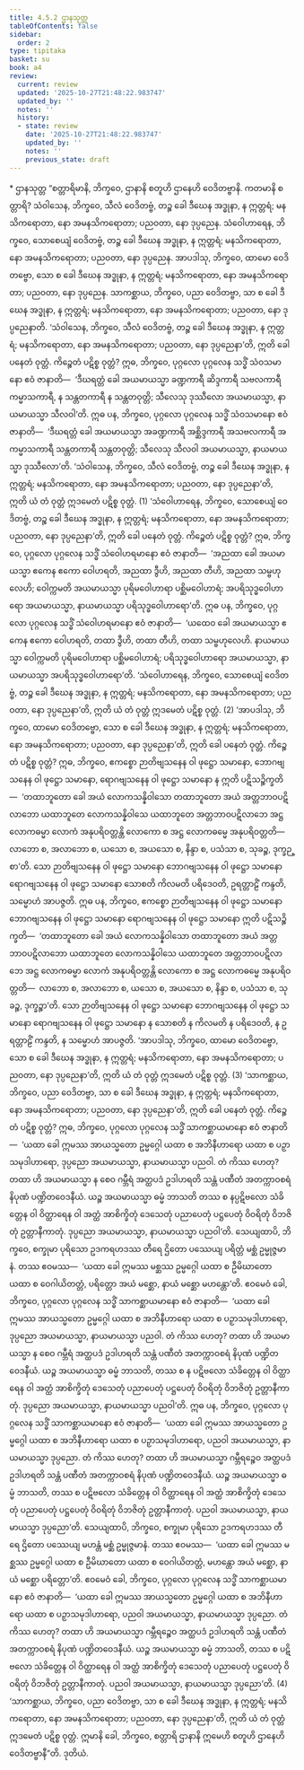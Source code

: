 ```yaml
---
title: 4.5.2 ဌာနသုတ္တ
tableOfContents: false
sidebar:
  order: 2
type: tipitaka
basket: su
book: a4
review:
  current: review
  updated: '2025-10-27T21:48:22.983747'
  updated_by: ''
  notes: ''
  history:
  - state: review
    date: '2025-10-27T21:48:22.983747'
    updated_by: ''
    notes: ''
    previous_state: draft
---
```



<ReviewStatus review={frontmatter.review} showDetails={true} />

<HypothesisAnnotation frontmatter={frontmatter} />

<DynamicBreadcrumb />

<Paragraph type="center" book="a4">
* ဌာနသုတ္တ
</Paragraph>

<Division number="192" book="a4" e="ch" v="15" p="507">

<Paragraph number="1184" book="a4">
“စတ္တာရိမာနိ, ဘိက္ခဝေ, ဌာနာနိ စတူဟိ ဌာနေဟိ ဝေဒိတဗ္ဗာနိ. ကတမာနိ စတ္တာရိ? သံဝါသေန, ဘိက္ခဝေ, သီလံ ဝေဒိတဗ္ဗံ, တဉ္စ ခေါ ဒီဃေန အဒ္ဓုနာ, န ဣတ္တရံ; မနသိကရောတာ, နော အမနသိကရောတာ; ပညဝတာ, နော ဒုပ္ပညေန. သံဝေါဟာရေန, ဘိက္ခဝေ, သောစေယျံ ဝေဒိတဗ္ဗံ, တဉ္စ ခေါ ဒီဃေန အဒ္ဓုနာ, န ဣတ္တရံ; မနသိကရောတာ, နော အမနသိကရောတာ; ပညဝတာ, နော ဒုပ္ပညေန. အာပဒါသု, ဘိက္ခဝေ, ထာမော ဝေဒိတဗ္ဗော, သော စ ခေါ ဒီဃေန အဒ္ဓုနာ, န ဣတ္တရံ; မနသိကရောတာ, နော အမနသိကရောတာ; ပညဝတာ, နော ဒုပ္ပညေန. သာကစ္ဆာယ, ဘိက္ခဝေ, ပညာ ဝေဒိတဗ္ဗာ, သာ စ ခေါ ဒီဃေန အဒ္ဓုနာ, န ဣတ္တရံ; မနသိကရောတာ, နော အမနသိကရောတာ; ပညဝတာ, နော ဒုပ္ပညေနာတိ.
</Paragraph>

<Paragraph number="1185" book="a4">
‘သံဝါသေန, ဘိက္ခဝေ, သီလံ ဝေဒိတဗ္ဗံ, တဉ္စ ခေါ ဒီဃေန အဒ္ဓုနာ, န ဣတ္တရံ; မနသိကရောတာ, နော အမနသိကရောတာ; ပညဝတာ, နော ဒုပ္ပညေနာ’တိ, ဣတိ ခေါ ပနေတံ ဝုတ္တံ. ကိဉ္စေတံ ပဋိစ္စ ဝုတ္တံ? ဣဓ, ဘိက္ခဝေ, ပုဂ္ဂလော ပုဂ္ဂလေန သဒ္ဓိံ သံဝသမာနော ဧဝံ ဇာနာတိ—  ‘ဒီဃရတ္တံ ခေါ အယမာယသ္မာ ခဏ္ဍကာရီ ဆိဒ္ဒကာရီ သဗလကာရီ ကမ္မာသကာရီ, န သန္တတကာရီ န သန္တတဝုတ္တိ; သီလေသု ဒုဿီလော အယမာယသ္မာ, နာယမာယသ္မာ သီလဝါ’တိ.
</Paragraph>

<Paragraph number="1186" book="a4">
ဣဓ ပန, ဘိက္ခဝေ, ပုဂ္ဂလော ပုဂ္ဂလေန သဒ္ဓိံ သံဝသမာနော ဧဝံ ဇာနာတိ—  ‘ဒီဃရတ္တံ ခေါ အယမာယသ္မာ အခဏ္ဍကာရီ အစ္ဆိဒ္ဒကာရီ အသဗလကာရီ အကမ္မာသကာရီ သန္တတကာရီ သန္တတဝုတ္တိ; သီလေသု သီလဝါ အယမာယသ္မာ, နာယမာယသ္မာ ဒုဿီလော’တိ. ‘သံဝါသေန, ဘိက္ခဝေ, သီလံ ဝေဒိတဗ္ဗံ, တဉ္စ ခေါ ဒီဃေန အဒ္ဓုနာ, န ဣတ္တရံ; မနသိကရောတာ, နော အမနသိကရောတာ; ပညဝတာ, နော ဒုပ္ပညေနာ’တိ, ဣတိ ယံ တံ ဝုတ္တံ ဣဒမေတံ ပဋိစ္စ ဝုတ္တံ. (1)
</Paragraph>

<Paragraph number="1187" book="a4">
‘သံဝေါဟာရေန, ဘိက္ခဝေ, သောစေယျံ ဝေဒိတဗ္ဗံ, တဉ္စ ခေါ ဒီဃေန အဒ္ဓုနာ, န ဣတ္တရံ; မနသိကရောတာ, နော အမနသိကရောတာ; ပညဝတာ, နော ဒုပ္ပညေနာ’တိ, ဣတိ ခေါ ပနေတံ ဝုတ္တံ. ကိဉ္စေတံ ပဋိစ္စ ဝုတ္တံ? ဣဓ, ဘိက္ခဝေ, ပုဂ္ဂလော ပုဂ္ဂလေန သဒ္ဓိံ သံဝေါဟရမာနော ဧဝံ ဇာနာတိ—  ‘အညထာ ခေါ အယမာယသ္မာ ဧကေန ဧကော ဝေါဟရတိ, အညထာ ဒွီဟိ, အညထာ တီဟိ, အညထာ သမ္ဗဟုလေဟိ; ဝေါက္ကမတိ အယမာယသ္မာ ပုရိမဝေါဟာရာ ပစ္ဆိမဝေါဟာရံ; အပရိသုဒ္ဓဝေါဟာရော အယမာယသ္မာ, နာယမာယသ္မာ ပရိသုဒ္ဓဝေါဟာရော’တိ.
</Paragraph>

<Paragraph number="1188" book="a4">
ဣဓ ပန, ဘိက္ခဝေ, ပုဂ္ဂလော ပုဂ္ဂလေန သဒ္ဓိံ သံဝေါဟရမာနော ဧဝံ ဇာနာတိ—  ‘ယထေဝ ခေါ အယမာယသ္မာ ဧကေန ဧကော ဝေါဟရတိ, တထာ ဒွီဟိ, တထာ တီဟိ, တထာ သမ္ဗဟုလေဟိ. နာယမာယသ္မာ ဝေါက္ကမတိ ပုရိမဝေါဟာရာ ပစ္ဆိမဝေါဟာရံ; ပရိသုဒ္ဓဝေါဟာရော အယမာယသ္မာ, နာယမာယသ္မာ အပရိသုဒ္ဓဝေါဟာရော’တိ. ‘သံဝေါဟာရေန, ဘိက္ခဝေ, သောစေယျံ ဝေဒိတဗ္ဗံ, တဉ္စ ခေါ ဒီဃေန အဒ္ဓုနာ, န ဣတ္တရံ; မနသိကရောတာ, နော အမနသိကရောတာ; ပညဝတာ, နော ဒုပ္ပညေနာ’တိ, ဣတိ ယံ တံ ဝုတ္တံ ဣဒမေတံ ပဋိစ္စ ဝုတ္တံ. (2)
</Paragraph>

<Paragraph number="1189" book="a4">
‘အာပဒါသု, ဘိက္ခဝေ, ထာမော ဝေဒိတဗ္ဗော, သော စ ခေါ ဒီဃေန အဒ္ဓုနာ, န ဣတ္တရံ; မနသိကရောတာ, နော အမနသိကရောတာ; ပညဝတာ, နော ဒုပ္ပညေနာ’တိ, ဣတိ ခေါ ပနေတံ ဝုတ္တံ. ကိဉ္စေတံ ပဋိစ္စ ဝုတ္တံ? ဣဓ, ဘိက္ခဝေ, ဧကစ္စော ဉာတိဗျသနေန ဝါ ဖုဋ္ဌော သမာနော, ဘောဂဗျသနေန ဝါ ဖုဋ္ဌော သမာနော, ရောဂဗျသနေန ဝါ ဖုဋ္ဌော သမာနော န ဣတိ ပဋိသဉ္စိက္ခတိ—  ‘တထာဘူတော ခေါ အယံ လောကသန္နိဝါသော တထာဘူတော အယံ အတ္တဘာဝပဋိလာဘော ယထာဘူတေ လောကသန္နိဝါသေ ယထာဘူတေ အတ္တဘာဝပဋိလာဘေ အဋ္ဌ လောကဓမ္မာ လောကံ အနုပရိဝတ္တန္တိ လောကော စ အဋ္ဌ လောကဓမ္မေ အနုပရိဝတ္တတိ—  လာဘော စ, အလာဘော စ, ယသော စ, အယသော စ, နိန္ဒာ စ, ပသံသာ စ, သုခဉ္စ, ဒုက္ခဉ္စာ’တိ. သော ဉာတိဗျသနေန ဝါ ဖုဋ္ဌော သမာနော ဘောဂဗျသနေန ဝါ ဖုဋ္ဌော သမာနော ရောဂဗျသနေန ဝါ ဖုဋ္ဌော သမာနော သောစတိ ကိလမတိ ပရိဒေဝတိ, ဥရတ္တာဠိံ ကန္ဒတိ, သမ္မောဟံ အာပဇ္ဇတိ.
</Paragraph>

<Paragraph number="1190" book="a4">
ဣဓ ပန, ဘိက္ခဝေ, ဧကစ္စော ဉာတိဗျသနေန ဝါ ဖုဋ္ဌော သမာနော ဘောဂဗျသနေန ဝါ ဖုဋ္ဌော သမာနော ရောဂဗျသနေန ဝါ ဖုဋ္ဌော သမာနော ဣတိ ပဋိသဉ္စိက္ခတိ—  ‘တထာဘူတော ခေါ အယံ လောကသန္နိဝါသော တထာဘူတော အယံ အတ္တဘာဝပဋိလာဘော ယထာဘူတေ လောကသန္နိဝါသေ ယထာဘူတေ အတ္တဘာဝပဋိလာဘေ အဋ္ဌ လောကဓမ္မာ လောကံ အနုပရိဝတ္တန္တိ လောကော စ အဋ္ဌ လောကဓမ္မေ အနုပရိဝတ္တတိ—  လာဘော စ, အလာဘော စ, ယသော စ, အယသော စ, နိန္ဒာ စ, ပသံသာ စ, သုခဉ္စ, ဒုက္ခဉ္စာ’တိ. သော ဉာတိဗျသနေန ဝါ ဖုဋ္ဌော သမာနော ဘောဂဗျသနေန ဝါ ဖုဋ္ဌော သမာနော ရောဂဗျသနေန ဝါ ဖုဋ္ဌော သမာနော န သောစတိ န ကိလမတိ န ပရိဒေဝတိ, န ဥရတ္တာဠိံ ကန္ဒတိ, န သမ္မောဟံ အာပဇ္ဇတိ. ‘အာပဒါသု, ဘိက္ခဝေ, ထာမော ဝေဒိတဗ္ဗော, သော စ ခေါ ဒီဃေန အဒ္ဓုနာ, န ဣတ္တရံ; မနသိကရောတာ, နော အမနသိကရောတာ; ပညဝတာ, နော ဒုပ္ပညေနာ’တိ, ဣတိ ယံ တံ ဝုတ္တံ ဣဒမေတံ ပဋိစ္စ ဝုတ္တံ. (3)
</Paragraph>

<Paragraph number="1191" book="a4">
‘သာကစ္ဆာယ, ဘိက္ခဝေ, ပညာ ဝေဒိတဗ္ဗာ, သာ စ ခေါ ဒီဃေန အဒ္ဓုနာ, န ဣတ္တရံ; မနသိကရောတာ, နော အမနသိကရောတာ; ပညဝတာ, နော ဒုပ္ပညေနာ’တိ, ဣတိ ခေါ ပနေတံ ဝုတ္တံ. ကိဉ္စေတံ ပဋိစ္စ ဝုတ္တံ? ဣဓ, ဘိက္ခဝေ, ပုဂ္ဂလော ပုဂ္ဂလေန သဒ္ဓိံ သာကစ္ဆာယမာနော ဧဝံ ဇာနာတိ—  ‘ယထာ ခေါ ဣမဿ အာယသ္မတော ဥမ္မဂ္ဂေါ ယထာ စ အဘိနီဟာရော ယထာ စ ပဉှာသမုဒါဟာရော, ဒုပ္ပညော အယမာယသ္မာ, နာယမာယသ္မာ ပညဝါ. တံ ကိဿ ဟေတု? တထာ ဟိ အယမာယသ္မာ န စေဝ ဂမ္ဘီရံ အတ္ထပဒံ ဥဒါဟရတိ သန္တံ ပဏီတံ အတက္ကာဝစရံ နိပုဏံ ပဏ္ဍိတဝေဒနီယံ. ယဉ္စ အယမာယသ္မာ ဓမ္မံ ဘာသတိ တဿ စ နပ္ပဋိဗလော သံခိတ္တေန ဝါ ဝိတ္ထာရေန ဝါ အတ္ထံ အာစိက္ခိတုံ ဒေသေတုံ ပညာပေတုံ ပဋ္ဌပေတုံ ဝိဝရိတုံ ဝိဘဇိတုံ ဥတ္တာနီကာတုံ. ဒုပ္ပညော အယမာယသ္မာ, နာယမာယသ္မာ ပညဝါ’တိ.
</Paragraph>

<Paragraph number="1192" book="a4">
သေယျထာပိ, ဘိက္ခဝေ, စက္ခုမာ ပုရိသော ဥဒကရဟဒဿ တီရေ ဌိတော ပဿေယျ ပရိတ္တံ မစ္ဆံ ဥမ္မုဇ္ဇမာနံ. တဿ ဧဝမဿ—  ‘ယထာ ခေါ ဣမဿ မစ္ဆဿ ဥမ္မဂ္ဂေါ ယထာ စ ဦမိဃာတော ယထာ စ ဝေဂါယိတတ္တံ, ပရိတ္တော အယံ မစ္ဆော, နာယံ မစ္ဆော မဟန္တော’တိ. ဧဝမေဝံ ခေါ, ဘိက္ခဝေ, ပုဂ္ဂလော ပုဂ္ဂလေန သဒ္ဓိံ သာကစ္ဆာယမာနော ဧဝံ ဇာနာတိ—  ‘ယထာ ခေါ ဣမဿ အာယသ္မတော ဥမ္မဂ္ဂေါ ယထာ စ အဘိနီဟာရော ယထာ စ ပဉှာသမုဒါဟာရော, ဒုပ္ပညော အယမာယသ္မာ, နာယမာယသ္မာ ပညဝါ. တံ ကိဿ ဟေတု? တထာ ဟိ အယမာယသ္မာ န စေဝ ဂမ္ဘီရံ အတ္ထပဒံ ဥဒါဟရတိ သန္တံ ပဏီတံ အတက္ကာဝစရံ နိပုဏံ ပဏ္ဍိတဝေဒနီယံ. ယဉ္စ အယမာယသ္မာ ဓမ္မံ ဘာသတိ, တဿ စ န ပဋိဗလော သံခိတ္တေန ဝါ ဝိတ္ထာရေန ဝါ အတ္ထံ အာစိက္ခိတုံ ဒေသေတုံ ပညာပေတုံ ပဋ္ဌပေတုံ ဝိဝရိတုံ ဝိဘဇိတုံ ဥတ္တာနီကာတုံ. ဒုပ္ပညော အယမာယသ္မာ, နာယမာယသ္မာ ပညဝါ’တိ.
</Paragraph>

<Paragraph number="1193" book="a4">
ဣဓ ပန, ဘိက္ခဝေ, ပုဂ္ဂလော ပုဂ္ဂလေန သဒ္ဓိံ သာကစ္ဆာယမာနော ဧဝံ ဇာနာတိ—  ‘ယထာ ခေါ ဣမဿ အာယသ္မတော ဥမ္မဂ္ဂေါ ယထာ စ အဘိနီဟာရော ယထာ စ ပဉှာသမုဒါဟာရော, ပညဝါ အယမာယသ္မာ, နာယမာယသ္မာ ဒုပ္ပညော. တံ ကိဿ ဟေတု? တထာ ဟိ အယမာယသ္မာ ဂမ္ဘီရဉ္စေဝ အတ္ထပဒံ ဥဒါဟရတိ သန္တံ ပဏီတံ အတက္ကာဝစရံ နိပုဏံ ပဏ္ဍိတဝေဒနီယံ. ယဉ္စ အယမာယသ္မာ ဓမ္မံ ဘာသတိ, တဿ စ ပဋိဗလော သံခိတ္တေန ဝါ ဝိတ္ထာရေန ဝါ အတ္ထံ အာစိက္ခိတုံ ဒေသေတုံ ပညာပေတုံ ပဋ္ဌပေတုံ ဝိဝရိတုံ ဝိဘဇိတုံ ဥတ္တာနီကာတုံ. ပညဝါ အယမာယသ္မာ, နာယမာယသ္မာ ဒုပ္ပညော’တိ.
</Paragraph>

<Paragraph number="1194" book="a4">
သေယျထာပိ, ဘိက္ခဝေ, စက္ခုမာ ပုရိသော ဥဒကရဟဒဿ တီရေ ဌိတော ပဿေယျ မဟန္တံ မစ္ဆံ ဥမ္မုဇ္ဇမာနံ. တဿ ဧဝမဿ—  ‘ယထာ ခေါ ဣမဿ မစ္ဆဿ ဥမ္မဂ္ဂေါ ယထာ စ ဦမိဃာတော ယထာ စ ဝေဂါယိတတ္တံ, မဟန္တော အယံ မစ္ဆော, နာယံ မစ္ဆော ပရိတ္တော’တိ. ဧဝမေဝံ ခေါ, ဘိက္ခဝေ, ပုဂ္ဂလော ပုဂ္ဂလေန သဒ္ဓိံ သာကစ္ဆာယမာနော ဧဝံ ဇာနာတိ—  ‘ယထာ ခေါ ဣမဿ အာယသ္မတော ဥမ္မဂ္ဂေါ ယထာ စ အဘိနီဟာရော ယထာ စ ပဉှာသမုဒါဟာရော, ပညဝါ အယမာယသ္မာ, နာယမာယသ္မာ ဒုပ္ပညော. တံ ကိဿ ဟေတု? တထာ ဟိ အယမာယသ္မာ ဂမ္ဘီရဉ္စေဝ အတ္ထပဒံ ဥဒါဟရတိ သန္တံ ပဏီတံ အတက္ကာဝစရံ နိပုဏံ ပဏ္ဍိတဝေဒနီယံ. ယဉ္စ အယမာယသ္မာ ဓမ္မံ ဘာသတိ, တဿ စ ပဋိဗလော သံခိတ္တေန ဝါ ဝိတ္ထာရေန ဝါ အတ္ထံ အာစိက္ခိတုံ ဒေသေတုံ ပညာပေတုံ ပဋ္ဌပေတုံ ဝိဝရိတုံ ဝိဘဇိတုံ ဥတ္တာနီကာတုံ. ပညဝါ အယမာယသ္မာ, နာယမာယသ္မာ ဒုပ္ပညော’တိ. (4)
</Paragraph>

<Paragraph number="1195" book="a4">
‘သာကစ္ဆာယ, ဘိက္ခဝေ, ပညာ ဝေဒိတဗ္ဗာ, သာ စ ခေါ ဒီဃေန အဒ္ဓုနာ, န ဣတ္တရံ; မနသိကရောတာ, နော အမနသိကရောတာ; ပညဝတာ, နော ဒုပ္ပညေနာ’တိ, ဣတိ ယံ တံ ဝုတ္တံ ဣဒမေတံ ပဋိစ္စ ဝုတ္တံ. ဣမာနိ ခေါ, ဘိက္ခဝေ, စတ္တာရိ ဌာနာနိ ဣမေဟိ စတူဟိ ဌာနေဟိ ဝေဒိတဗ္ဗာနီ”တိ.

</Paragraph>
</Division>

<Paragraph number="1196" type="center" book="a4">
ဒုတိယံ.
</Paragraph>